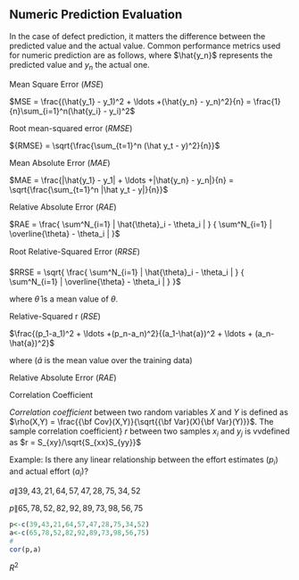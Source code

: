 
 

## Numeric Prediction Evaluation

In the case of defect prediction, it matters the difference between the predicted value and the actual value. Common performance metrics used for numeric prediction are as follows, where $\hat{y_n}$ represents the predicted value and $y_n$ the actual one.


Mean Square Error ($MSE$)

$MSE = \frac{(\hat{y_1} - y_1)^2 + \ldots  +(\hat{y_n} - y_n)^2}{n} = \frac{1}{n}\sum_{i=1}^n(\hat{y_i} - y_i)^2$


Root mean-squared error ($RMSE$) 

${RMSE} = \sqrt{\frac{\sum_{t=1}^n (\hat y_t - y)^2}{n}}$ 
 

Mean Absolute Error ($MAE$)

$MAE = \frac{|\hat{y_1} - y_1| + \ldots  +|\hat{y_n} - y_n|}{n} = \sqrt{\frac{\sum_{t=1}^n |\hat y_t - y|}{n}}$

Relative Absolute Error ($RAE$)

$RAE = \frac{ \sum^N_{i=1} | \hat{\theta}_i - \theta_i | } {  \sum^N_{i=1} | \overline{\theta} - \theta_i | }$


Root Relative-Squared Error ($RRSE$)

$RRSE = \sqrt{ \frac{ \sum^N_{i=1} | \hat{\theta}_i - \theta_i | } {  \sum^N_{i=1} | \overline{\theta} - \theta_i | } }$

where $\hat{\theta}$ is a mean value of $\theta$.


Relative-Squared r ($RSE$)

$\frac{(p_1-a_1)^2 + \ldots  +(p_n-a_n)^2}{(a_1-\hat{a})^2 + \ldots + (a_n-\hat{a})^2}$

where ($\hat{a}$ is the mean value over the training data)


Relative Absolute Error ($RAE$)


Correlation Coefficient

_Correlation coefficient_ between two random variables $X$ and $Y$ is defined as $\rho(X,Y) = \frac{{\bf Cov}(X,Y)}{\sqrt{{\bf Var}(X){\bf Var}(Y)}}$. The sample correlation coefficient} $r$ between two samples $x_i$ and $y_j$ is vvdefined as $r = S_{xy}/\sqrt{S_{xx}S_{yy}}$ 

Example: Is there any linear relationship between the effort estimates ($p_i$) and actual effort ($a_i$)? 

$a\|39,43,21,64,57,47,28,75,34,52$

$p\|65,78,52,82,92,89,73,98,56,75$

```r
p<-c(39,43,21,64,57,47,28,75,34,52)
a<-c(65,78,52,82,92,89,73,98,56,75)
#
cor(p,a)
```

$R^2$


